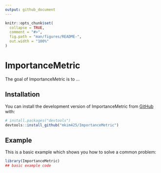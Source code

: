 ```yaml
---
output: github_document
---
```


<!-- README.md is generated from README.Rmd. Please edit that file -->

```r
knitr::opts_chunk$set(
  collapse = TRUE,
  comment = "#>",
  fig.path = "man/figures/README-",
  out.width = "100%"
)
```

# ImportanceMetric

<!-- badges: start -->
<!-- badges: end -->

The goal of ImportanceMetric is to ...

## Installation

You can install the development version of ImportanceMetric from [GitHub](https://github.com/) with:

``` r
# install.packages("devtools")
devtools::install_github("mkim425/ImportanceMetric")
```

## Example

This is a basic example which shows you how to solve a common problem:

```r
library(ImportanceMetric)
## basic example code
```

